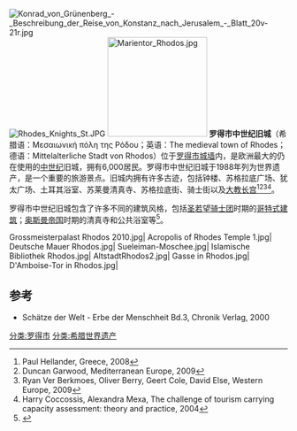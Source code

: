 [[File:Konrad_von_Grünenberg_-_Beschreibung_der_Reise_von_Konstanz_nach_Jerusalem_-_Blatt_20v-21r.jpg|thumb]]
[[File:Rhodes_Knights_St.JPG|thumb]]
[[File:Marientor_Rhodos.jpg|180px]]
'''罗得市中世纪旧城'''（希腊语：Μεσαιωνική πόλη της Ρόδου；英语：The medieval town of Rhodes；德语：Mittelalterliche Stadt von Rhodos）位于[[罗得市城墙|罗得市城墙]]内，是欧洲最大的仍在使用的[[中世纪|中世纪]]旧城，拥有6,000居民。罗得市中世纪旧城于1988年列为世界遗产，是一个重要的旅游景点。旧城内拥有许多古迹，包括钟楼、苏格拉底广场、犹太广场、土耳其浴室、苏莱曼清真寺、苏格拉底街、骑士街以及[[大教长宫_(罗得市)|大教长宫]]<ref>Paul Hellander, Greece, 2008</ref><ref>Duncan Garwood, Mediterranean Europe, 2009</ref><ref>Ryan Ver Berkmoes, Oliver Berry, Geert Cole, David Else, Western Europe, 2009</ref><ref>Harry Coccossis, Alexandra Mexa, The challenge of tourism carrying capacity assessment: theory and practice, 2004</ref>。

罗得市中世纪旧城包含了许多不同的建筑风格，包括[[圣若望骑士团|圣若望骑士团]]时期的[[哥特式建筑|哥特式建筑]]；[[奥斯曼帝国|奥斯曼帝国]]时期的清真寺和公共浴室等<ref>{{Cite web |url=http://whc.unesco.org/en/list/493 |title=存档副本 |accessdate=2017-03-28 |archive-date=2017-07-11 |archive-url=https://web.archive.org/web/20170711124811/http://whc.unesco.org/en/list/493 |dead-url=no }}</ref>。

<gallery>
Grossmeisterpalast Rhodos 2010.jpg|
Acropolis of Rhodes Temple 1.jpg|
Deutsche Mauer Rhodos.jpg|
Sueleiman-Moschee.jpg|
Islamische Bibliothek Rhodos.jpg|
AltstadtRhodos2.jpg|
Gasse in Rhodos.jpg|
D'Amboise-Tor in Rhodos.jpg|
</gallery>

== 参考 ==
* Schätze der Welt - Erbe der Menschheit Bd.3, Chronik Verlag, 2000
<references />
{{希腊世界遗产}}
{{罗得岛地标}}
[[分类:罗得市|分类:罗得市]]
[[分类:希腊世界遗产|分类:希腊世界遗产]]